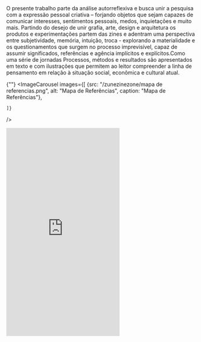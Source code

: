 
<div className="space-y-8">
  <div className="prose prose-lg max-w-none">
  O presente trabalho parte da análise autorreflexiva e busca unir a pesquisa com a expressão pessoal criativa – forjando objetos que sejam capazes de comunicar interesses, sentimentos pessoais, medos, inquietações e muito mais. Partindo do desejo de unir grafia, arte, design e arquitetura os produtos e experimentações partem das zines e adentram uma perspectiva  entre subjetividade, memória, intuição, troca - explorando a materialidade e os questionamentos que surgem no processo imprevisível, capaz de assumir significados, referências e agência implícitos e explícitos.Como uma série de jornadas Processos, métodos e resultados são apresentados em texto e com ilustrações que permitem ao leitor compreender a linha de pensamento em relação à situação social, econômica e cultural atual.
  </div>

  {""}
  <ImageCarousel
    images={[
        {src: "/zunezinezone/mapa de referencias.png", alt: "Mapa de Referências", caption: "Mapa de Referências"},
  
    ]}
  />

  <iframe className="w-full" height="550" src="https://www.youtube.com/embed/BycH7Z-yAeU?si=R6Cz7qSJx5hoYMhq" title="YouTube video player" frameborder="0" allow="accelerometer; autoplay; clipboard-write; encrypted-media; gyroscope; picture-in-picture; web-share" referrerpolicy="strict-origin-when-cross-origin" allowfullscreen></iframe>

</div>
